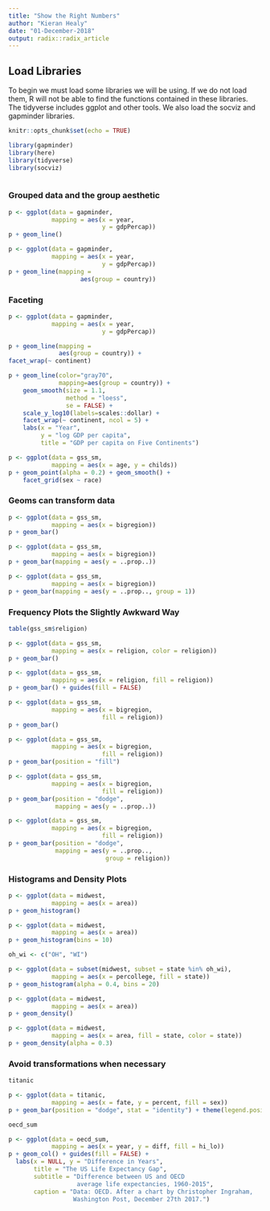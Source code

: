```yaml
---
title: "Show the Right Numbers"
author: "Kieran Healy"
date: "01-December-2018"
output: radix::radix_article
---
```


## Load Libraries

To begin we must load some libraries we will be using. If we do not load them, R will not be able to find the functions contained in these libraries. The tidyverse includes ggplot and other tools. We also load the socviz and gapminder libraries.

```r
knitr::opts_chunk$set(echo = TRUE)

library(gapminder)
library(here)
library(tidyverse)
library(socviz)
```


```r

```


### Grouped data and the group aesthetic

```r
p <- ggplot(data = gapminder,
            mapping = aes(x = year,
                          y = gdpPercap))
p + geom_line()       
```

```r
p <- ggplot(data = gapminder,
            mapping = aes(x = year,
                          y = gdpPercap))
p + geom_line(mapping = 
                    aes(group = country))       
```


### Faceting 

```r
p <- ggplot(data = gapminder,
            mapping = aes(x = year,
                          y = gdpPercap))

p + geom_line(mapping =  
              aes(group = country)) + 
facet_wrap(~ continent)      
```

```r
p + geom_line(color="gray70",
              mapping=aes(group = country)) +
    geom_smooth(size = 1.1,
                method = "loess",
                se = FALSE) +
    scale_y_log10(labels=scales::dollar) +
    facet_wrap(~ continent, ncol = 5) +
    labs(x = "Year",
         y = "log GDP per capita",
         title = "GDP per capita on Five Continents")      
```


```r

p <- ggplot(data = gss_sm,
            mapping = aes(x = age, y = childs))
p + geom_point(alpha = 0.2) + geom_smooth() +
    facet_grid(sex ~ race)

```

### Geoms can transform data

```r

p <- ggplot(data = gss_sm,
            mapping = aes(x = bigregion))
p + geom_bar()

```

```r

p <- ggplot(data = gss_sm,
            mapping = aes(x = bigregion))
p + geom_bar(mapping = aes(y = ..prop..))

```

```r

p <- ggplot(data = gss_sm,
            mapping = aes(x = bigregion))
p + geom_bar(mapping = aes(y = ..prop.., group = 1)) 


```

### Frequency Plots the Slightly Awkward Way

```r

table(gss_sm$religion)

```

```r


p <- ggplot(data = gss_sm,
            mapping = aes(x = religion, color = religion))
p + geom_bar()

p <- ggplot(data = gss_sm,
            mapping = aes(x = religion, fill = religion))
p + geom_bar() + guides(fill = FALSE)

```

```r

p <- ggplot(data = gss_sm,
            mapping = aes(x = bigregion, 
                          fill = religion))
p + geom_bar()

```

```r
p <- ggplot(data = gss_sm,
            mapping = aes(x = bigregion, 
                          fill = religion))
p + geom_bar(position = "fill")      
```

```r
p <- ggplot(data = gss_sm,
            mapping = aes(x = bigregion, 
                          fill = religion))
p + geom_bar(position = "dodge",
             mapping = aes(y = ..prop..))      
```


```r
p <- ggplot(data = gss_sm,
            mapping = aes(x = bigregion, 
                          fill = religion))
p + geom_bar(position = "dodge",
             mapping = aes(y = ..prop.., 
                           group = religion))       
```

### Histograms and Density Plots 

```r

p <- ggplot(data = midwest,
            mapping = aes(x = area))
p + geom_histogram()

p <- ggplot(data = midwest,
            mapping = aes(x = area))
p + geom_histogram(bins = 10)

```


```r

oh_wi <- c("OH", "WI")

p <- ggplot(data = subset(midwest, subset = state %in% oh_wi),
            mapping = aes(x = percollege, fill = state))
p + geom_histogram(alpha = 0.4, bins = 20)

```


```r

p <- ggplot(data = midwest,
            mapping = aes(x = area))
p + geom_density()


```

```r


p <- ggplot(data = midwest,
            mapping = aes(x = area, fill = state, color = state))
p + geom_density(alpha = 0.3)

```

### Avoid transformations when necessary


```r

titanic

```

```r

p <- ggplot(data = titanic,
            mapping = aes(x = fate, y = percent, fill = sex))
p + geom_bar(position = "dodge", stat = "identity") + theme(legend.position = "top")

```


```r

oecd_sum

```

```r

p <- ggplot(data = oecd_sum,
            mapping = aes(x = year, y = diff, fill = hi_lo))
p + geom_col() + guides(fill = FALSE) +
  labs(x = NULL, y = "Difference in Years",
       title = "The US Life Expectancy Gap",
       subtitle = "Difference between US and OECD
                   average life expectancies, 1960-2015",
       caption = "Data: OECD. After a chart by Christopher Ingraham,
                  Washington Post, December 27th 2017.")

```


